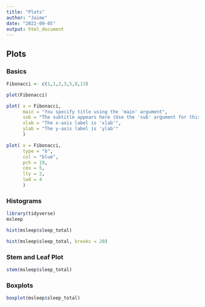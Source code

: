 ```yaml
---
title: "Plots"
author: "Jaime"
date: "2022-09-05"
output: html_document
---
```


## Plots

### Basics
```r
Fibonacci <- c(1,1,2,3,5,8,13)

plot(Fibonacci)
```

```r
plot( x = Fibonacci,
      main = "You specify title using the 'main' argument",
      sub = "The subtitle appears here (Use the 'sub' argument for this)",
      xlab = "The x-axis label is 'xlab'",
      ylab = "The y-axis label is 'ylab'"
      )
```

```r
plot( x = Fibonacci,
      type = "b",
      col = "blue",
      pch = 19,
      cex = 5,
      lty = 2,
      lwd = 4
      )
```

### Histograms
```r
library(tidyverse)
msleep
```

```r
hist(msleep$sleep_total)
```

```r
hist(msleep$sleep_total, breaks = 20)
```

### Stem and Leaf Plot
```r
stem(msleep$sleep_total)
```

### Boxplots
```r
boxplot(msleep$sleep_total)
```

